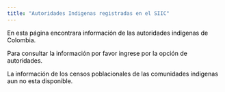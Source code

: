 ---
title: "Autoridades Indigenas registradas en el SIIC"
---
<html>
<body style="background-color:# ADD8E6;">
<FONT COLOR="black">
<P>En esta página encontrara información de las autoridades indigenas de Colombia.</P>
<P>Para consultar la información por favor ingrese por la opción de autoridades.</P>
<P>La información de los censos poblacionales de las comunidades indigenas aun no esta disponible.</P>
</body>
</html>